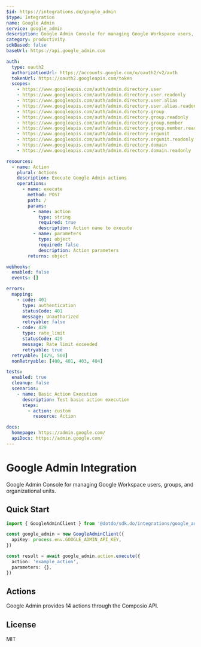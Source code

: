 ```yaml
---
$id: https://integrations.do/google_admin
$type: Integration
name: Google Admin
service: google_admin
description: Google Admin Console for managing Google Workspace users, groups, and organizational units.
category: productivity
sdkBased: false
baseUrl: https://api.google_admin.com

auth:
  type: oauth2
  authorizationUrl: https://accounts.google.com/o/oauth2/v2/auth
  tokenUrl: https://oauth2.googleapis.com/token
  scopes:
    - https://www.googleapis.com/auth/admin.directory.user
    - https://www.googleapis.com/auth/admin.directory.user.readonly
    - https://www.googleapis.com/auth/admin.directory.user.alias
    - https://www.googleapis.com/auth/admin.directory.user.alias.readonly
    - https://www.googleapis.com/auth/admin.directory.group
    - https://www.googleapis.com/auth/admin.directory.group.readonly
    - https://www.googleapis.com/auth/admin.directory.group.member
    - https://www.googleapis.com/auth/admin.directory.group.member.readonly
    - https://www.googleapis.com/auth/admin.directory.orgunit
    - https://www.googleapis.com/auth/admin.directory.orgunit.readonly
    - https://www.googleapis.com/auth/admin.directory.domain
    - https://www.googleapis.com/auth/admin.directory.domain.readonly

resources:
  - name: Action
    plural: Actions
    description: Execute Google Admin actions
    operations:
      - name: execute
        method: POST
        path: /
        params:
          - name: action
            type: string
            required: true
            description: Action name to execute
          - name: parameters
            type: object
            required: false
            description: Action parameters
        returns: object

webhooks:
  enabled: false
  events: []

errors:
  mapping:
    - code: 401
      type: authentication
      statusCode: 401
      message: Unauthorized
      retryable: false
    - code: 429
      type: rate_limit
      statusCode: 429
      message: Rate limit exceeded
      retryable: true
  retryable: [429, 500]
  nonRetryable: [400, 401, 403, 404]

tests:
  enabled: true
  cleanup: false
  scenarios:
    - name: Basic Action Execution
      description: Test basic action execution
      steps:
        - action: custom
          resource: Action

docs:
  homepage: https://admin.google.com/
  apiDocs: https://admin.google.com/
---
```


# Google Admin Integration

Google Admin Console for managing Google Workspace users, groups, and organizational units.

## Quick Start

```typescript
import { GoogleAdminClient } from '@dotdo/sdk.do/integrations/google_admin'

const google_admin = new GoogleAdminClient({
  apiKey: process.env.GOOGLE_ADMIN_API_KEY,
})

const result = await google_admin.action.execute({
  action: 'example_action',
  parameters: {},
})
```

## Actions

Google Admin provides 14 actions through the Composio API.

## License

MIT
